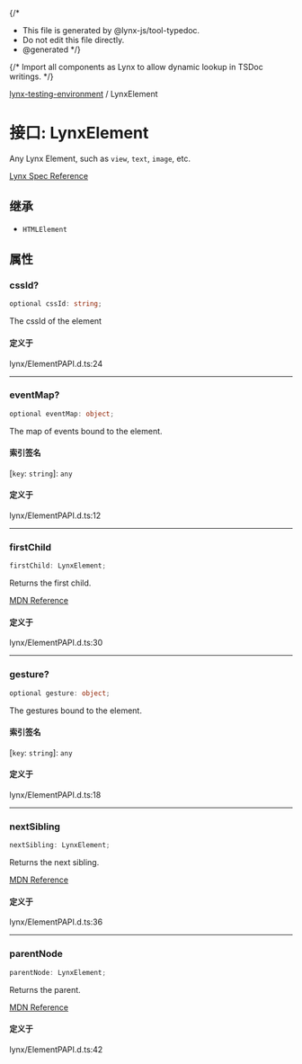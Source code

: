 {/*
* This file is generated by @lynx-js/tool-typedoc.
* Do not edit this file directly.
* @generated
*/}

{/* Import all components as Lynx to allow dynamic lookup in TSDoc writings. */}


[lynx-testing-environment](/api/lynx-testing-environment/index.mdx) / LynxElement

# 接口: LynxElement

Any Lynx Element, such as `view`, `text`, `image`, etc.

[Lynx Spec Reference](/guide/spec.html?ts=1743416098203#element%E2%91%A0)

## 继承

- `HTMLElement`

## 属性

### cssId?

```ts
optional cssId: string;
```

The cssId of the element

#### 定义于

lynx/ElementPAPI.d.ts:24

***

### eventMap?

```ts
optional eventMap: object;
```

The map of events bound to the element.

#### 索引签名

 \[`key`: `string`\]: `any`

#### 定义于

lynx/ElementPAPI.d.ts:12

***

### firstChild

```ts
firstChild: LynxElement;
```

Returns the first child.

[MDN Reference](https://developer.mozilla.org/docs/Web/API/Node/firstChild)

#### 定义于

lynx/ElementPAPI.d.ts:30

***

### gesture?

```ts
optional gesture: object;
```

The gestures bound to the element.

#### 索引签名

 \[`key`: `string`\]: `any`

#### 定义于

lynx/ElementPAPI.d.ts:18

***

### nextSibling

```ts
nextSibling: LynxElement;
```

Returns the next sibling.

[MDN Reference](https://developer.mozilla.org/docs/Web/API/Node/nextSibling)

#### 定义于

lynx/ElementPAPI.d.ts:36

***

### parentNode

```ts
parentNode: LynxElement;
```

Returns the parent.

[MDN Reference](https://developer.mozilla.org/docs/Web/API/Node/parentNode)

#### 定义于

lynx/ElementPAPI.d.ts:42

